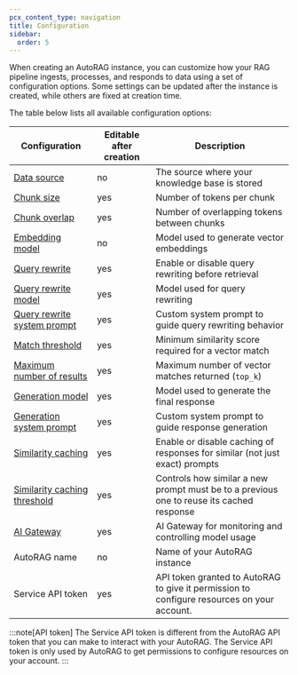 ```yaml
---
pcx_content_type: navigation
title: Configuration
sidebar:
  order: 5
---
```



When creating an AutoRAG instance, you can customize how your RAG pipeline ingests, processes, and responds to data using a set of configuration options. Some settings can be updated after the instance is created, while others are fixed at creation time.

The table below lists all available configuration options:

| Configuration                                                                | Editable after creation | Description                                                                                |
| ---------------------------------------------------------------------------- | ----------------------- | ------------------------------------------------------------------------------------------ |
| [Data source](/autorag/configuration/data-source/)                           | no                      | The source where your knowledge base is stored                                             |
| [Chunk size](/autorag/configuration/chunking/)                               | yes                     | Number of tokens per chunk                                                                 |
| [Chunk overlap](/autorag/configuration/chunking/)                            | yes                     | Number of overlapping tokens between chunks                                                |
| [Embedding model](/autorag/configuration/models/)                            | no                      | Model used to generate vector embeddings                                                   |
| [Query rewrite](/autorag/configuration/query-rewriting/)                     | yes                     | Enable or disable query rewriting before retrieval                                         |
| [Query rewrite model](/autorag/configuration/models/)                        | yes                     | Model used for query rewriting                                                             |
| [Query rewrite system prompt](/autorag/configuration/system-prompt/)         | yes                     | Custom system prompt to guide query rewriting behavior                                     |
| [Match threshold](/autorag/configuration/retrieval-configuration/)           | yes                     | Minimum similarity score required for a vector match                                       |
| [Maximum number of results](/autorag/configuration/retrieval-configuration/) | yes                     | Maximum number of vector matches returned (`top_k`)                                        |
| [Generation model](/autorag/configuration/models/)                           | yes                     | Model used to generate the final response                                                  |
| [Generation system prompt](/autorag/configuration/system-prompt/)            | yes                     | Custom system prompt to guide response generation                                          |
| [Similarity caching](/autorag/configuration/cache/)                          | yes                     | Enable or disable caching of responses for similar (not just exact) prompts                |
| [Similarity caching threshold](/autorag/configuration/cache/)                | yes                     | Controls how similar a new prompt must be to a previous one to reuse its cached response   |
| [AI Gateway](/ai-gateway)                                                    | yes                     | AI Gateway for monitoring and controlling model usage                                      |
| AutoRAG name                                                                 | no                      | Name of your AutoRAG instance                                                              |
| Service API token                                                            | yes                     | API token granted to AutoRAG to give it permission to configure resources on your account. |

:::note[API token]
The Service API token is different from the AutoRAG API token that you can make to interact with your AutoRAG. The Service API token is only used by AutoRAG to get permissions to configure resources on your account.
:::
